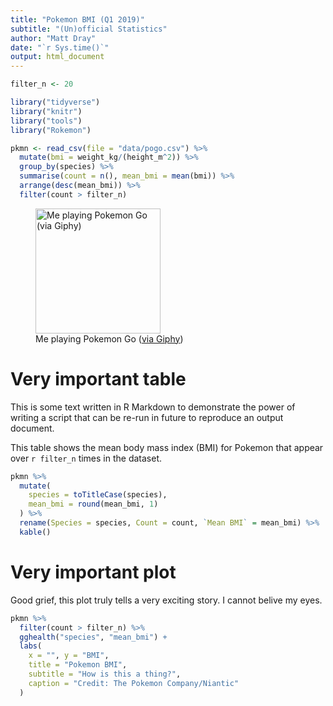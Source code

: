 ```yaml
---
title: "Pokemon BMI (Q1 2019)"
subtitle: "(Un)official Statistics"
author: "Matt Dray"
date: "`r Sys.time()`"
output: html_document
---
```


```r
filter_n <- 20

library("tidyverse")
library("knitr")
library("tools")
library("Rokemon")

pkmn <- read_csv(file = "data/pogo.csv") %>% 
  mutate(bmi = weight_kg/(height_m^2)) %>% 
  group_by(species) %>%
  summarise(count = n(), mean_bmi = mean(bmi)) %>%
  arrange(desc(mean_bmi)) %>% 
  filter(count > filter_n)
```

![Me playing Pokemon Go ([via Giphy](https://giphy.com/gifs/pokemon-pokemongo-lookhuman-l0MYyWeUGYVl5iA8w))](https://media.giphy.com/media/l0MYyWeUGYVl5iA8w/giphy.gif){width=200}

# Very important table

This is some text written in R Markdown to demonstrate the power of writing a script that can be re-run in future to reproduce an output document.

This table shows the mean body mass index (BMI) for Pokemon that appear over `r filter_n` times in the dataset.

```r
pkmn %>% 
  mutate(
    species = toTitleCase(species),
    mean_bmi = round(mean_bmi, 1)
  ) %>% 
  rename(Species = species, Count = count, `Mean BMI` = mean_bmi) %>%
  kable()
```

# Very important plot

Good grief, this plot truly tells a very exciting story. I cannot belive my eyes.

```r
pkmn %>%
  filter(count > filter_n) %>%
  gghealth("species", "mean_bmi") +
  labs(
    x = "", y = "BMI",
    title = "Pokemon BMI",
    subtitle = "How is this a thing?",
    caption = "Credit: The Pokemon Company/Niantic"
  )
```
